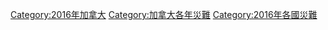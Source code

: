[[Category:2016年加拿大|Category:2016年加拿大]]
[[Category:加拿大各年災難|Category:加拿大各年災難]]
[[Category:2016年各國災難|Category:2016年各國災難]]